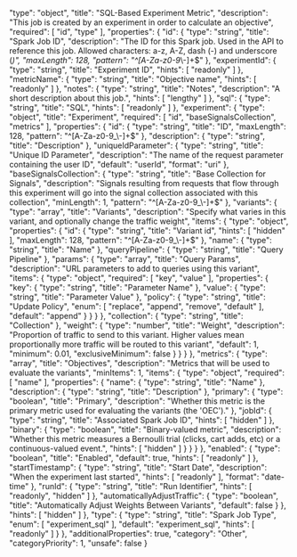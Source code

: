   "type": "object",
  "title": "SQL-Based Experiment Metric",
  "description": "This job is created by an experiment in order to calculate an objective",
  "required": [
    "id",
    "type"
  ],
  "properties": {
    "id": {
      "type": "string",
      "title": "Spark Job ID",
      "description": "The ID for this Spark job. Used in the API to reference this job. Allowed characters: a-z, A-Z, dash (-) and underscore (_)",
      "maxLength": 128,
      "pattern": "^[A-Za-z0-9_\\-]+$"
    },
    "experimentId": {
      "type": "string",
      "title": "Experiment ID",
      "hints": [
        "readonly"
      ]
    },
    "metricName": {
      "type": "string",
      "title": "Objective name",
      "hints": [
        "readonly"
      ]
    },
    "notes": {
      "type": "string",
      "title": "Notes",
      "description": "A short description about this job.",
      "hints": [
        "lengthy"
      ]
    },
    "sql": {
      "type": "string",
      "title": "SQL",
      "hints": [
        "readonly"
      ]
    },
    "experiment": {
      "type": "object",
      "title": "Experiment",
      "required": [
        "id",
        "baseSignalsCollection",
        "metrics"
      ],
      "properties": {
        "id": {
          "type": "string",
          "title": "ID",
          "maxLength": 128,
          "pattern": "^[A-Za-z0-9_\\-]+$"
        },
        "description": {
          "type": "string",
          "title": "Description"
        },
        "uniqueIdParameter": {
          "type": "string",
          "title": "Unique ID Parameter",
          "description": "The name of the request parameter containing the user ID",
          "default": "userId",
          "format": "uri"
        },
        "baseSignalsCollection": {
          "type": "string",
          "title": "Base Collection for Signals",
          "description": "Signals resulting from requests that flow through this experiment will go into the signal collection associated with this collection",
          "minLength": 1,
          "pattern": "^[A-Za-z0-9_\\-]+$"
        },
        "variants": {
          "type": "array",
          "title": "Variants",
          "description": "Specify what varies in this variant, and optionally change the traffic weight",
          "items": {
            "type": "object",
            "properties": {
              "id": {
                "type": "string",
                "title": "Variant id",
                "hints": [
                  "hidden"
                ],
                "maxLength": 128,
                "pattern": "^[A-Za-z0-9_\\-]+$"
              },
              "name": {
                "type": "string",
                "title": "Name"
              },
              "queryPipeline": {
                "type": "string",
                "title": "Query Pipeline"
              },
              "params": {
                "type": "array",
                "title": "Query Params",
                "description": "URL parameters to add to queries using this variant",
                "items": {
                  "type": "object",
                  "required": [
                    "key",
                    "value"
                  ],
                  "properties": {
                    "key": {
                      "type": "string",
                      "title": "Parameter Name"
                    },
                    "value": {
                      "type": "string",
                      "title": "Parameter Value"
                    },
                    "policy": {
                      "type": "string",
                      "title": "Update Policy",
                      "enum": [
                        "replace",
                        "append",
                        "remove",
                        "default"
                      ],
                      "default": "append"
                    }
                  }
                }
              },
              "collection": {
                "type": "string",
                "title": "Collection"
              },
              "weight": {
                "type": "number",
                "title": "Weight",
                "description": "Proportion of traffic to send to this variant. Higher values mean proportionally more traffic will be routed to this variant",
                "default": 1,
                "minimum": 0.01,
                "exclusiveMinimum": false
              }
            }
          }
        },
        "metrics": {
          "type": "array",
          "title": "Objectives",
          "description": "Metrics that will be used to evaluate the variants",
          "minItems": 1,
          "items": {
            "type": "object",
            "required": [
              "name"
            ],
            "properties": {
              "name": {
                "type": "string",
                "title": "Name"
              },
              "description": {
                "type": "string",
                "title": "Description"
              },
              "primary": {
                "type": "boolean",
                "title": "Primary",
                "description": "Whether this metric is the primary metric used for evaluating the variants (the 'OEC')."
              },
              "jobId": {
                "type": "string",
                "title": "Associated Spark Job ID",
                "hints": [
                  "hidden"
                ]
              },
              "binary": {
                "type": "boolean",
                "title": "Binary-valued metric",
                "description": "Whether this metric measures a Bernoulli trial (clicks, cart adds, etc) or a continuous-valued event.",
                "hints": [
                  "hidden"
                ]
              }
            }
          }
        },
        "enabled": {
          "type": "boolean",
          "title": "Enabled",
          "default": true,
          "hints": [
            "readonly"
          ]
        },
        "startTimestamp": {
          "type": "string",
          "title": "Start Date",
          "description": "When the experiment last started",
          "hints": [
            "readonly"
          ],
          "format": "date-time"
        },
        "runId": {
          "type": "string",
          "title": "Run Identifier",
          "hints": [
            "readonly",
            "hidden"
          ]
        },
        "automaticallyAdjustTraffic": {
          "type": "boolean",
          "title": "Automatically Adjust Weights Between Variants",
          "default": false
        }
      },
      "hints": [
        "hidden"
      ]
    },
    "type": {
      "type": "string",
      "title": "Spark Job Type",
      "enum": [
        "experiment_sql"
      ],
      "default": "experiment_sql",
      "hints": [
        "readonly"
      ]
    }
  },
  "additionalProperties": true,
  "category": "Other",
  "categoryPriority": 1,
  "unsafe": false
}

